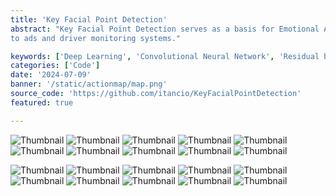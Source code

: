 ```yaml
---
title: 'Key Facial Point Detection'
abstract: "Key Facial Point Detection serves as a basis for Emotional AI applications like detecting customer emotional responses
to ads and driver monitoring systems."

keywords: ['Deep Learning', 'Convolutional Neural Network', 'Residual blocks', 'Numpy', 'Tensorflow', 'Pandas']
categories: ['Code']
date: '2024-07-09'
banner: '/static/actionmap/map.png'
source_code: 'https://github.com/itancio/KeyFacialPointDetection'
featured: true

---
```



![Thumbnail](/static/facial/facial1.png)
![Thumbnail](/static/facial/facial2.png)
![Thumbnail](/static/facial/facial3.png)
![Thumbnail](/static/facial/facial4.png)
![Thumbnail](/static/facial/facial5.png)
![Thumbnail](/static/facial/facial6.png)
![Thumbnail](/static/facial/facial7.png)
![Thumbnail](/static/facial/facial8.png)
![Thumbnail](/static/facial/facial9.png)
![Thumbnail](/static/facial/facial10.png)

![Thumbnail](/static/facial/facial11.png)
![Thumbnail](/static/facial/facial12.png)
![Thumbnail](/static/facial/facial13.png)
![Thumbnail](/static/facial/facial14.png)
![Thumbnail](/static/facial/facial15.png)
![Thumbnail](/static/facial/facial16.png)
![Thumbnail](/static/facial/facial17.png)
![Thumbnail](/static/facial/facial18.png)
![Thumbnail](/static/facial/facial19.png)
![Thumbnail](/static/facial/facial20.png)
